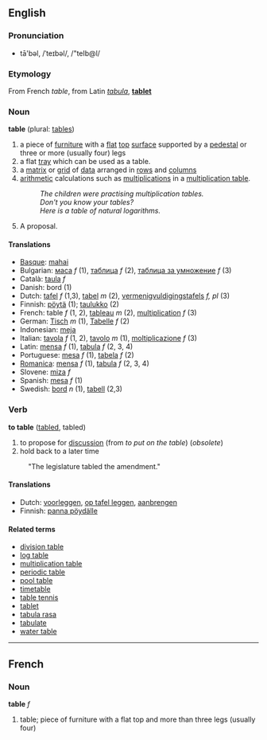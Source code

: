 ==English==
===Pronunciation===
*tā'bəl, /ˈteɪbəl/, /"teIb@l/

===Etymology===
From French ''table'', from Latin ''[[tabula]]'', '''[[tablet]]'''

===Noun===
'''table''' (plural: [[tables]])

#a piece of [[furniture]] with a [[flat]] [[top]] [[surface]] supported by a [[pedestal]] or three or more (usually four) legs
#a flat [[tray]] which can be used as a table.
#a [[matrix]] or [[grid]] of [[data]] arranged in [[row]]s and [[column]]s
# [[arithmetic]] calculations such as [[multiplication]]s in a [[multiplication table]].
#:''The children were practising multiplication tables.''
#:''Don't you know your tables?''
#: ''Here is a table of natural logarithms.''
#A proposal.

====Translations====
*[[Basque]]: [[mahai]]
*Bulgarian: [[маса]] ''f'' (1), [[таблица]] ''f'' (2), [[таблица за умножение]] ''f'' (3)
*Català: [[taula]] ''f''
*Danish: bord (1)
*Dutch: [[tafel]] ''f'' (1,3), [[tabel]] ''m'' (2), [[vermenigvuldigingstafels]] ''f, pl'' (3)
*Finnish: [[pöytä]] (1); [[taulukko]] (2)
*French: table ''f'' (1, 2), [[tableau#French|tableau]] ''m'' (2), [[multiplication#French|multiplication]] ''f'' (3)
*German: [[Tisch]] ''m'' (1), [[Tabelle]] ''f'' (2)
*Indonesian: [[meja]]
*Italian: [[tavola]] ''f'' (1, 2), [[tavolo]] ''m'' (1), [[moltiplicazione]] ''f'' (3)
*Latin: [[mensa]] ''f'' (1), [[tabula]] ''f'' (2, 3, 4)
*Portuguese: [[mesa]] ''f'' (1), [[tabela]] ''f'' (2)
*[[Romanica]]: [[mensa]] ''f'' (1), [[tabula]] ''f'' (2, 3, 4)
*Slovene: [[miza]] ''f''
*Spanish: [[mesa]] ''f'' (1)
*Swedish: [[bord]] ''n'' (1), [[tabell]] (2,3)

===Verb===
'''to table''' ([[tabled]], tabled)

#to propose for [[discussion]] (from ''to put on the table'') (''obsolete'')
#hold back to a later time
: "The legislature tabled the amendment."

====Translations====
*Dutch: [[voorleggen]], [[op tafel leggen]], [[aanbrengen]]
*Finnish: [[panna pöydälle]]

====Related terms====
*[[division table]]
*[[log table]]
*[[multiplication table]]
*[[periodic table]]
*[[pool table]]
*[[timetable]]
*[[table tennis]]
*[[tablet]]
*[[tabula rasa]]
*[[tabulate]]
*[[water table]]


----
==French==
===Noun===
'''table''' ''f''

# table; piece of furniture with a flat top and more than three legs (usually four)
